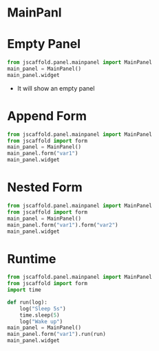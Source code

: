 # MainPanl

# Empty Panel
```python
from jscaffold.panel.mainpanel import MainPanel
main_panel = MainPanel()
main_panel.widget
```

- It will show an empty panel

# Append Form

```python
from jscaffold.panel.mainpanel import MainPanel
from jscaffold import form
main_panel = MainPanel()
main_panel.form("var1")
main_panel.widget
```

# Nested Form

```python
from jscaffold.panel.mainpanel import MainPanel
from jscaffold import form
main_panel = MainPanel()
main_panel.form("var1").form("var2")
main_panel.widget
```

# Runtime

```python
from jscaffold.panel.mainpanel import MainPanel
from jscaffold import form
import time

def run(log):
    log("Sleep 5s")
    time.sleep(5)
    log("Wake up")
main_panel = MainPanel()
main_panel.form("var1").run(run)
main_panel.widget
```